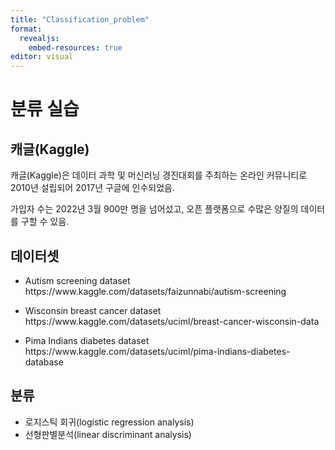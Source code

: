 ```yaml
---
title: "Classification_problem"
format: 
  revealjs:
    embed-resources: true
editor: visual
---
```


# 분류 실습  

## 캐글(Kaggle)  

캐글(Kaggle)은 데이터 과학 및 머신러닝 경진대회를 주최하는 온라인 커뮤니티로 2010년 설립되어 2017년 구글에 인수되었음.

가입자 수는 2022년 3월 900만 명을 넘어섰고, 오픈 플랫폼으로 수많은 양질의 데이터를 구할 수 있음.    

## 데이터셋 

- Autism screening dataset\ 
https://www.kaggle.com/datasets/faizunnabi/autism-screening

- Wisconsin breast cancer dataset\ 
https://www.kaggle.com/datasets/uciml/breast-cancer-wisconsin-data  

- Pima Indians diabetes dataset\ 
https://www.kaggle.com/datasets/uciml/pima-indians-diabetes-database 

## 분류  

- 로지스틱 회귀(logistic regression analysis) 
- 선형판별분석(linear discriminant analysis) 



